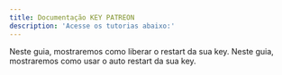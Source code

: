 ---
title: Documentação KEY PATREON
description: 'Acesse os tutorias abaixo:'
---

<Card title="Como liberar restart" icon="square-1" href="/keypatreon/como-liberar-restart">
  Neste guia, mostraremos como liberar o restart da sua key.
</Card>
<Card title="Como usar o auto restart" icon="square-2" href="/keypatreon/como-usar-o-auto-restart">
  Neste guia, mostraremos como usar o auto restart da sua key.
</Card>